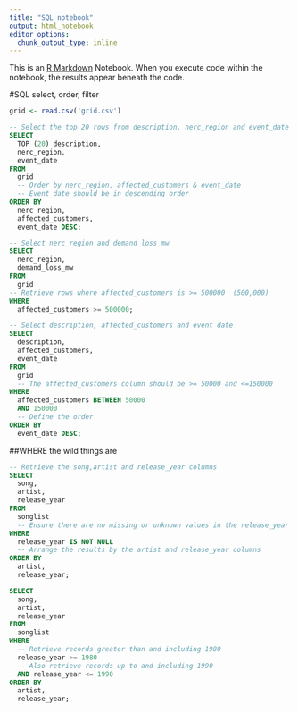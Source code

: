 ```yaml
---
title: "SQL notebook"
output: html_notebook
editor_options: 
  chunk_output_type: inline
---
```


This is an [R Markdown](http://rmarkdown.rstudio.com) Notebook. When you execute code within the notebook, the results appear beneath the code. 

#SQL select, order, filter

```r
grid <- read.csv('grid.csv')

```


```sql
-- Select the top 20 rows from description, nerc_region and event_date
SELECT 
  TOP (20) description,
  nerc_region,
  event_date
FROM 
  grid 
  -- Order by nerc_region, affected_customers & event_date
  -- Event_date should be in descending order
ORDER BY
  nerc_region,
  affected_customers,
  event_date DESC;

-- Select nerc_region and demand_loss_mw
SELECT 
  nerc_region, 
  demand_loss_mw 
FROM 
  grid 
-- Retrieve rows where affected_customers is >= 500000  (500,000)
WHERE 
  affected_customers >= 500000;
```

```sql
-- Select description, affected_customers and event date
SELECT 
  description, 
  affected_customers, 
  event_date 
FROM 
  grid 
  -- The affected_customers column should be >= 50000 and <=150000 
WHERE 
  affected_customers BETWEEN 50000 
  AND 150000 
  -- Define the order   
ORDER BY 
  event_date DESC;

```

##WHERE the wild things are
```sql
-- Retrieve the song,artist and release_year columns
SELECT 
  song, 
  artist, 
  release_year 
FROM 
  songlist 
  -- Ensure there are no missing or unknown values in the release_year column
WHERE 
  release_year IS NOT NULL 
  -- Arrange the results by the artist and release_year columns
ORDER BY 
  artist, 
  release_year;

SELECT 
  song, 
  artist, 
  release_year
FROM 
  songlist 
WHERE 
  -- Retrieve records greater than and including 1980
  release_year >= 1980 
  -- Also retrieve records up to and including 1990
  AND release_year <= 1990 
ORDER BY 
  artist, 
  release_year;
```

